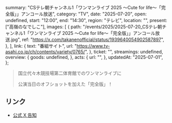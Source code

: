   summary: "CSテレ朝チャンネル1「ワンマンライブ 2025 〜Cute for life〜「完全版」」アンコール放送",
  category: "TV",
  date: "2025-07-20",
  open: undefined,
  start: "12:00",
  end: "14:30",
  region: "テレビ",
  location: "",
  present: ["高嶺のなでしこ"],
  images: [
    {
      path: "/events/2025/2025-07-20_CSテレ朝チャンネル1「ワンマンライブ 2025 〜Cute for life〜「完全版」」アンコール放送.jpg",
      ref: "https://x.com/takanenofficial/status/1939640054902587897",
    },
  ],
  link: {
    text: "番組サイト",
    url: "https://www.tv-asahi.co.jp/ch/contents/variety/0765/",
  },
  ticket: "",
  streamings: undefined,
  overview: {
    goods: undefined,
  },
  acts: {
    url: "",
  },
  updatedAt: "2025-07-01",
};

> 国立代々木競技場第二体育館でのワンマンライブに
>
> 公演当日のオフショットを加えた「完全版」！

## リンク

- [公式 X 告知](https://x.com/takanenofficial/status/1939640054902587897)
